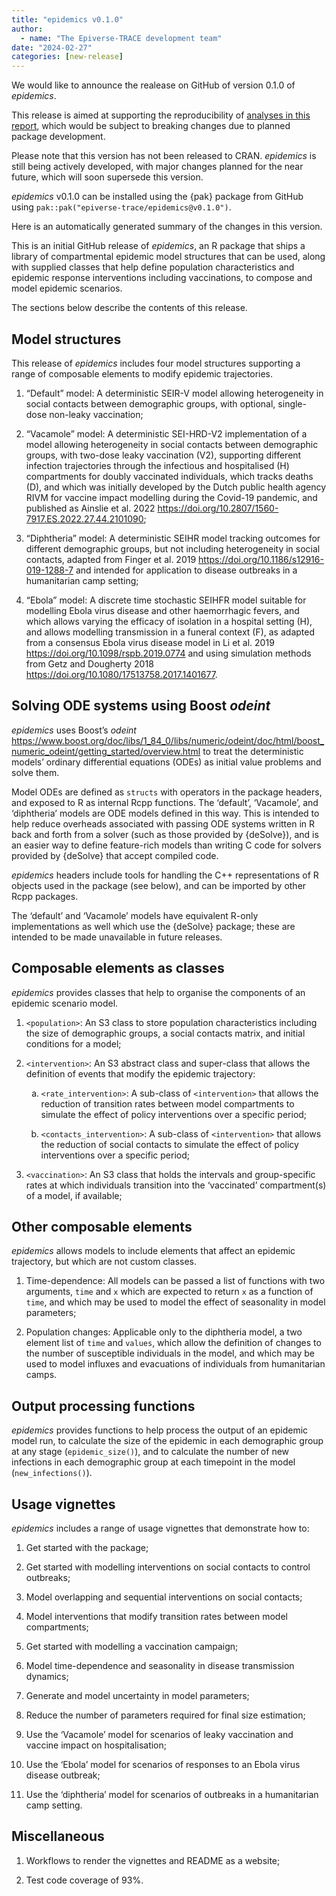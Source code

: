 ---
title: "epidemics v0.1.0"
author:
  - name: "The Epiverse-TRACE development team"
date: "2024-02-27"
categories: [new-release]
---

We would like to announce the realease on GitHub of version 0.1.0 of _epidemics_.

This release is aimed at supporting the reproducibility of [analyses in this report](https://gaza-projections.org/), which would be subject to breaking changes due to planned package development.

Please note that this version has not been released to CRAN. _epidemics_ is still being actively developed, with major changes planned for the near future, which will soon supersede this version.

_epidemics_ v0.1.0 can be installed using the {pak} package from GitHub using `pak::pak("epiverse-trace/epidemics@v0.1.0")`.

Here is an automatically generated summary of the changes in this version.

This is an initial GitHub release of _epidemics_, an R package that ships a library of compartmental epidemic model structures that can be used, along with supplied classes that help define population characteristics and epidemic response interventions including vaccinations, to compose and model epidemic scenarios.

The sections below describe the contents of this release.

## Model structures

This release of _epidemics_ includes four model structures supporting a range of composable elements to modify epidemic trajectories.

1. "Default" model: A deterministic SEIR-V model allowing heterogeneity in social contacts between demographic groups, with optional, single-dose non-leaky vaccination;

2. "Vacamole" model: A deterministic SEI-HRD-V2 implementation of a model allowing heterogeneity in social contacts between demographic groups, with two-dose leaky vaccination (V2), supporting different infection trajectories through the infectious and hospitalised (H) compartments for doubly vaccinated individuals, which tracks deaths (D), and which was initially developed by the Dutch public health agency RIVM for vaccine impact modelling during the Covid-19 pandemic, and published as Ainslie et al. 2022 <https://doi.org/10.2807/1560-7917.ES.2022.27.44.2101090>;


3. "Diphtheria" model: A deterministic SEIHR model tracking outcomes for different demographic groups, but not including heterogeneity in social contacts, adapted from Finger et al. 2019 <https://doi.org/10.1186/s12916-019-1288-7> and intended for application to disease outbreaks in a humanitarian camp setting;

4. "Ebola" model: A discrete time stochastic SEIHFR model suitable for modelling Ebola virus disease and other haemorrhagic fevers, and which allows varying the efficacy of isolation in a hospital setting (H), and allows modelling transmission in a funeral context (F), as adapted from a consensus Ebola virus disease model in Li et al. 2019 <https://doi.org/10.1098/rspb.2019.0774> and using simulation methods from Getz and Dougherty 2018 <https://doi.org/10.1080/17513758.2017.1401677>.

## Solving ODE systems using Boost _odeint_

_epidemics_ uses Boost's _odeint_ <https://www.boost.org/doc/libs/1_84_0/libs/numeric/odeint/doc/html/boost_numeric_odeint/getting_started/overview.html> to treat the deterministic models' ordinary differential equations (ODEs) as initial value problems and solve them.

Model ODEs are defined as `structs` with operators in the package headers, and exposed to R as internal Rcpp functions. The 'default', 'Vacamole', and 'diphtheria' models are ODE models defined in this way. This is intended to help reduce overheads associated with passing ODE systems written in R back and forth from a solver (such as those provided by {deSolve}), and is an easier way to define feature-rich models than writing C code for solvers provided by {deSolve} that accept compiled code.

_epidemics_ headers include tools for handling the C++ representations of R objects used in the package (see below), and can be imported by other Rcpp packages.

The 'default' and 'Vacamole' models have equivalent R-only implementations as well which use the {deSolve} package; these are intended to be made unavailable in future releases.

## Composable elements as classes

_epidemics_ provides classes that help to organise the components of an epidemic scenario model.

1. `<population>`: An S3 class to store population characteristics including the size of demographic groups, a social contacts matrix, and initial conditions for a model;

2. `<intervention>`: An S3 abstract class and super-class that allows the definition of events that modify the epidemic trajectory:

   a. `<rate_intervention>`: A sub-class of `<intervention>` that allows the reduction of transition rates between model compartments to simulate the effect of policy interventions over a specific period;

   b. `<contacts_intervention>`: A sub-class of `<intervention>` that allows the reduction of social contacts to simulate the effect of policy interventions over a specific period;

3. `<vaccination>`: An S3 class that holds the intervals and group-specific rates at which individuals transition into the 'vaccinated' compartment(s) of a model, if available;

## Other composable elements

_epidemics_ allows models to include elements that affect an epidemic trajectory, but which are not custom classes.

1. Time-dependence: All models can be passed a list of functions with two arguments, `time` and `x` which are expected to return `x` as a function of `time`, and which may be used to model the effect of seasonality in model parameters;

2. Population changes: Applicable only to the diphtheria model, a two element list of `time` and `values`, which allow the definition of changes to the number of susceptible individuals in the model, and which may be used to model influxes and evacuations of individuals from humanitarian camps.

## Output processing functions

_epidemics_ provides functions to help process the output of an epidemic model run, to calculate the size of the epidemic in each demographic group at any stage (`epidemic_size()`), and to calculate the number of new infections in each demographic group at each timepoint in the model (`new_infections()`).

## Usage vignettes

_epidemics_ includes a range of usage vignettes that demonstrate how to:

1. Get started with the package;

2. Get started with modelling interventions on social contacts to control outbreaks;

3. Model overlapping and sequential interventions on social contacts;

4. Model interventions that modify transition rates between model compartments;

5. Get started with modelling a vaccination campaign;

6. Model time-dependence and seasonality in disease transmission dynamics;

7. Generate and model uncertainty in model parameters;

8. Reduce the number of parameters required for final size estimation;

9. Use the 'Vacamole' model for scenarios of leaky vaccination and vaccine impact on hospitalisation;

10. Use the 'Ebola' model for scenarios of responses to an Ebola virus disease outbreak;

11. Use the 'diphtheria' model for scenarios of outbreaks in a humanitarian camp setting.

## Miscellaneous

1. Workflows to render the vignettes and README as a website;

2. Test code coverage of 93%.

